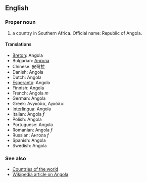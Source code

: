 ==English==

===Proper noun===

# a country in Southern Africa. Official name: Republic of Angola.

====Translations====
*[[Breton]]: Angola
*Bulgarian: [[Ангола]]
*Chinese: 安哥拉
*Danish: Angola
*Dutch: Angola
*[[Esperanto]]: Angolo
*Finnish: Angola
*French: Angola ''m''
*German: Angola
*Greek: Ανγκόλα, Αγκόλα
*[[Interlingua]]: Angola
*Italian: Angola ''f''
*Polish: Angola
*Portuguese: Angola
*Romanian: Angola ''f''
*Russian: Ангола ''f''
*Spanish: Angola
*Swedish: Angola

===See also===
*[[Countries of the world]]
*[[en:Angola|Wikipedia article on Angola]]